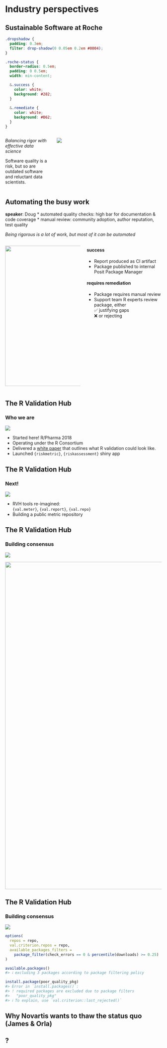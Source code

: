 # Industry perspectives {.center}

## Sustainable Software at Roche

```css
.dropshadow {
  padding: 0.3em;
  filter: drop-shadow(0 0.05em 0.2em #0004);
}

.roche-status {
  border-radius: 0.5em;
  padding: 0 0.5em;
  width: min-content;

  &.success {
    color: white;
    background: #282;
  }
  
  &.remediate {
    color: white;
    background: #B62;
  }
}
```

:::: {.columns}

::: {.column .r-fit-text width="30%"}
_Balancing rigor with effective data science_

Software quality is a risk, but so are outdated software and reluctant data
scientists.
:::

::: {.column width="70%"}
![](images/roche-workflow.png){ .dropshadow .padded }
:::

::::

## Automating the busy work

::: {.notes}
**speaker**: Doug
* automated quality checks: high bar for documentation & code coverage
* manual review: community adoption, author reputation, test quality
:::

_Being rigorous is a lot of work, but most of it can be automated_

:::: {.columns}

::: {.column width="50%"}
![](images/roche-package-validation.png){ .dropshadow .padded height=450px }
:::

::: {.column .r-fit-text width="50%"}
#### success {.roche-status .success}

* Report produced as CI artifact
* Package published to internal Posit Package Manager

#### requires remediation {.roche-status .remediate}

* Package requires manual review
* Support team R experts review package, either  
  ✅ justifying gaps  
  ❌ or rejecting  
:::

::::

## The R Validation Hub
### Who we are

![](images/rvh-logo.svg){.absolute top=25px right=50px}

* Started here! R/Pharma 2018
* Operating under the R Consortium
* Delivered a [white paper](https://pharmar.org/white-paper/) that outlines
  what R validation could look like.
* Launched `{riskmetric}`, `{riskassessment}` shiny app

## The R Validation Hub
### Next! 

![](images/rvh-logo.svg){.absolute top=25px right=50px}

* RVH tools re-imagined:  
  `{val.meter}`, `{val.report}`, `{val.repo}`
* Building a public metric repository

## The R Validation Hub
### Building consensus

![](images/rvh-logo.svg){.absolute top=25px right=50px}

![](images/rvh-metric-repo-workflow.png){ .dropshadow .padded height=1050px }

## The R Validation Hub
### Building consensus

![](images/rvh-logo.svg){.absolute top=25px right=50px}

```r
options(
  repos = repo, 
  val.criterion.repos = repo,
  available_packages_filters = 
    package_filter(check_errors == 0 & percentile(downloads) >= 0.25)
)

available.packages()
#> ℹ excluding 3 packages according to package filtering policy

install.package(poor_quality_pkg)
#> Error in `install.packages()`:
#> ! required packages are excluded due to package filters
#>   "poor_quality_pkg"
#> ℹ To explain, use `val.criterion::last_rejected()`
```

## Why Novartis wants to thaw the status quo (James & Orla)

## ?
